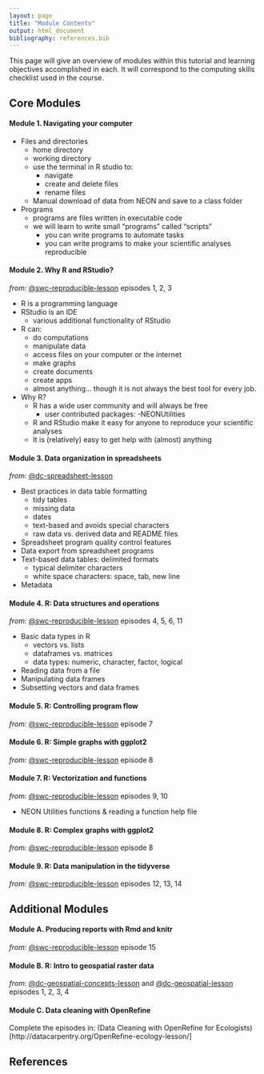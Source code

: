 ```yaml
---
layout: page
title: "Module Contents"
output: html_document
bibliography: references.bib
---
```



This page will give an overview of modules within this tutorial and learning objectives accomplished in each. It will correspond to the computing skills checklist used in the course.

## Core Modules

#### Module 1. Navigating your computer

- Files and directories
  - home directory
  - working directory
  - use the terminal in R studio to:
      - navigate
      - create and delete files
      - rename files
  - Manual download of data from NEON and save to a class folder
- Programs
  - programs are files written in executable code
  - we will learn to write small "programs" called "scripts"
    - you can write programs to automate tasks
    - you can write programs to make your scientific analyses reproducible



#### Module 2. Why R and RStudio?

*from:* [@swc-reproducible-lesson](https://swcarpentry.github.io/r-novice-gapminder/) episodes 1, 2, 3

- R is a programming language
- RStudio is an IDE
  - various additional functionality of RStudio
- R can:
  - do computations
  - manipulate data
  - access files on your computer or the internet
  - make graphs
  - create documents
  - create apps
  - almost anything... though it is not always the best tool for every job.
- Why R?
  - R has a wide user community and will always be free
    - user contributed packages:
      -NEONUtilities
  - R and RStudio make it easy for anyone to reproduce your scientific analyses
  - It is (relatively) easy to get help with (almost) anything

#### Module 3. Data organization in spreadsheets

*from:* [@dc-spreadsheet-lesson](https://datacarpentry.org/spreadsheet-ecology-lesson/)

- Best practices in data table formatting
  - tidy tables
  - missing data
  - dates
  - text-based and avoids special characters
  - raw data vs. derived data and README files
- Spreadsheet program quality control features
- Data export from spreadsheet programs
- Text-based data tables: delimited formats
  - typical delimiter characters
  - white space characters: space, tab, new line
- Metadata



#### Module 4. R: Data structures and operations

*from:* [@swc-reproducible-lesson](https://swcarpentry.github.io/r-novice-gapminder/) episodes 4, 5, 6, 11

- Basic data types in R
  - vectors vs. lists
  - dataframes vs. matrices
  - data types: numeric, character, factor, logical
- Reading data from a file
- Manipulating data frames
- Subsetting vectors and data frames


#### Module 5. R: Controlling program flow

*from:* [@swc-reproducible-lesson](https://swcarpentry.github.io/r-novice-gapminder/) episode 7


#### Module 6. R: Simple graphs with ggplot2

*from:* [@swc-reproducible-lesson](https://swcarpentry.github.io/r-novice-gapminder/) episode 8


#### Module 7. R: Vectorization and functions

*from:* [@swc-reproducible-lesson](https://swcarpentry.github.io/r-novice-gapminder/) episodes 9, 10


- NEON Utilities functions & reading a function help file

#### Module 8. R: Complex graphs with ggplot2

*from:* [@swc-reproducible-lesson](https://swcarpentry.github.io/r-novice-gapminder/) episode 8


#### Module 9. R: Data manipulation in the tidyverse


*from:* [@swc-reproducible-lesson](https://swcarpentry.github.io/r-novice-gapminder/) episodes 12, 13, 14


## Additional Modules

#### Module A. Producing reports with Rmd and knitr

*from:* [@swc-reproducible-lesson](https://swcarpentry.github.io/r-novice-gapminder/) episode 15


#### Module B. R: Intro to geospatial raster data

*from:* [@dc-geospatial-concepts-lesson](https://datacarpentry.org/organization-geospatial/) and [@dc-geospatial-lesson](https://datacarpentry.org/r-raster-vector-geospatial/index.html) episodes 1, 2, 3, 4


#### Module C. Data cleaning with OpenRefine

Complete the episodes in: (Data Cleaning with OpenRefine for Ecologists)[http://datacarpentry.org/OpenRefine-ecology-lesson/]


## References


